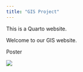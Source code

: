 ```yaml
---
title: "GIS Project"
---
```


This is a Quarto website.

Welcome to our GIS website.

Poster

![](images/POSTER-01.jpg)
